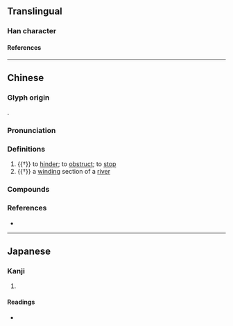 {{character info/new}}
==Translingual==

===Han character===
{{Han char|rn=53|rad=广|as=06|sn=9|four=00214|canj=IMIG|ids=⿸广至}}

====References====
{{Han ref|kx=0345.200|dkj=09307|dj=0655.090|hdz=20882.030|uh=5EA2}}

----

==Chinese==
{{zh-forms|alt=厔}}

===Glyph origin===
{{Han etym}}
{{Han compound|广|至|ls=psc|c1=s|c2=p|t1=}}.

===Pronunciation===
{{zh-pron
|m=zhì
|c=zat6,zat1
|mc=y
|oc=y
|cat=v,n
}}

===Definitions===
{{zh-hanzi}}

# {{†}} to [[hinder]]; to [[obstruct]]; to [[stop]]
# {{†}} a [[wind]]ing section of a [[river]]

===Compounds===
{{zh-der|庢沓|盩庢}}

===References===
* {{R:yue:mfccd}}

----

==Japanese==

===Kanji===
{{ja-kanji|grade=|rs=广06}}

# {{rfdef|ja|sort=广06}}

====Readings====
* {{ja-readings|on=[[ちつ]] (chitsu), [[ちち]] (chichi), [[てい]] (tei)|kun=[[さへぎりとどめる]] (sahegiritodomeru)}}